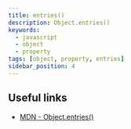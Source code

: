 ```yaml
---
title: entries()
description: Object.entries()
keywords:
  - javascript
  - object
  - property
tags: [object, property, entries]
sidebar_position: 4
---
```


## Useful links

- [MDN - Object.entries()](https://developer.mozilla.org/en-US/docs/Web/JavaScript/Reference/Global_Objects/Object/entries)

